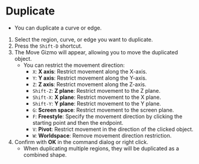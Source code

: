 
# Duplicate

- You can duplicate a curve or edge.

<Reference shortcut="Shift-D" command="Duplicate" button="Left of the command bar" />

1. Select the region, curve, or edge you want to duplicate.
2. Press the `Shift-D` shortcut.
3. The Move Gizmo will appear, allowing you to move the duplicated object.
   - You can restrict the movement direction:
     - `X`: **X axis**: Restrict movement along the X-axis.
     - `Y`: **Y axis**: Restrict movement along the Y-axis.
     - `Z`: **Z axis**: Restrict movement along the Z-axis.
     - `Shift-Z`: **Z plane**: Restrict movement to the Z plane.
     - `Shift-X`: **X plane**: Restrict movement to the X plane.
     - `Shift-Y`: **Y plane**: Restrict movement to the Y plane.
     - `G`: **Screen space**: Restrict movement to the screen plane.
     - `F`: **Freestyle**: Specify the movement direction by clicking the starting point and then the endpoint.
     - `V`: **Pivot**: Restrict movement in the direction of the clicked object.
     - `W`: **Worldspace**: Remove movement direction restriction.
4. Confirm with **OK** in the command dialog or right click.
   - When duplicating multiple regions, they will be duplicated as a combined shape.